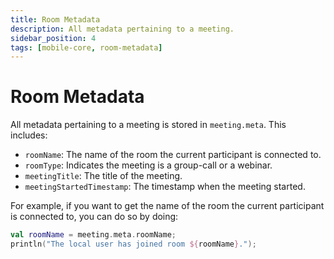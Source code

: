 ```yaml
---
title: Room Metadata
description: All metadata pertaining to a meeting.
sidebar_position: 4
tags: [mobile-core, room-metadata]
---
```


# Room Metadata

All metadata pertaining to a meeting is stored in `meeting.meta`. This includes:

- `roomName`: The name of the room the current participant is connected to.
- `roomType`: Indicates the meeting is a group-call or a webinar.
- `meetingTitle`: The title of the meeting.
- `meetingStartedTimestamp`: The timestamp when the meeting started.

For example, if you want to get the name of the room the current participant is
connected to, you can do so by doing:

```kotlin
val roomName = meeting.meta.roomName;
println("The local user has joined room ${roomName}.");
```
